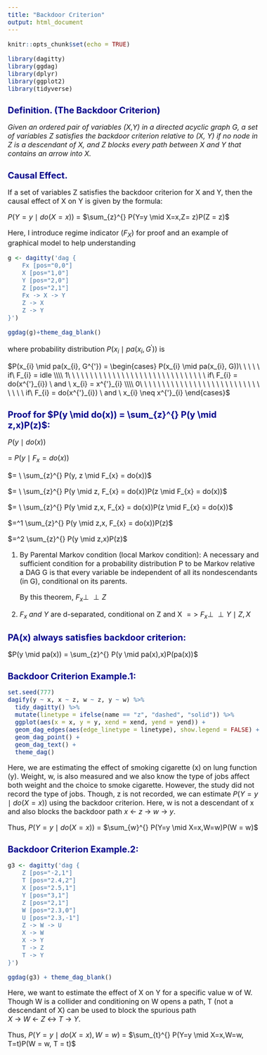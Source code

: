 ```yaml
---
title: "Backdoor Criterion"
output: html_document
---
```


<style type="text/css">

body{
   font-size: 16px;
}

h1.title {
  font-size: 25px;
  color: DarkRed;
}

h1 { /* Header 1 */
  font-size: 20px;
  color: DarkBlue;
}

</style>



```r
knitr::opts_chunk$set(echo = TRUE)
```

```r
library(dagitty)
library(ggdag)
library(dplyr)
library(ggplot2)
library(tidyverse)
```


# Definition. (The Backdoor Criterion)

*Given an ordered pair of variables (X,Y) in a directed acyclic graph G, a set of variables Z satisfies the backdoor criterion relative to (X, Y) if no node in Z is a descendant of X, and Z blocks every path between X and Y that contains an arrow into X.*

# Causal Effect.

If a set of variables Z satisfies the backdoor criterion for X and Y, then the causal effect of X on Y is given by the formula:

$P(Y=y \mid do(X=x))$ = $\sum_{z}^{} P(Y=y \mid X=x,Z= z)P(Z = z)$

Here, I introduce regime indicator ($F_{X}$) for proof and an example of graphical model to help understanding

```r
g <- dagitty('dag {
    Fx [pos="0,0"]
    X [pos="1,0"]
    Y [pos="2,0"]
    Z [pos="2,1"]
    Fx -> X -> Y 
    Z -> X 
    Z -> Y
}')

ggdag(g)+theme_dag_blank()
```

where probability distribution $P(x_{i} \mid pa(x_{i}, G^{'}))$ is



$P(x_{i} \mid pa(x_{i}, G^{'}) = \begin{cases} P(x_{i} \mid pa(x_{i}, G))\ \ \ \ \  if\ F_{i} = idle \\\\ 1\ \ \ \ \ \ \ \ \ \ \ \ \ \ \ \ \ \ \ \ \ \ \ \ \ \ \ \ \ \ \ if\ F_{i} = do(x^{'}_{i}) \ and \ x_{i} = x^{'}_{i} \\\\ 0\ \ \ \ \ \ \ \ \ \ \ \ \ \ \ \ \ \ \ \ \ \ \ \ \ \ \ \ \ \ \ if\ F_{i} = do(x^{'}_{i}) \ and \ x_{i} \neq x^{'}_{i} \end{cases}$


# Proof for $P(y \mid do(x)) = \sum_{z}^{} P(y \mid z,x)P(z)$:
$P(y \mid do(x))$

$= \ P(y \mid F_{x} = do(x))$ 

$= \ \sum_{z}^{} P(y, z \mid F_{x} = do(x))$ 

$= \ \sum_{z}^{} P(y \mid z, F_{x} = do(x))P(z \mid F_{x} = do(x))$

$= \ \sum_{z}^{} P(y \mid z,x, F_{x} = do(x))P(z \mid F_{x} = do(x))$

$=^1 \sum_{z}^{} P(y \mid z,x, F_{x} = do(x))P(z)$

$=^2 \sum_{z}^{} P(y \mid z,x)P(z)$ 

(1) By Parental Markov condition (local Markov condition):
A necessary and sufficient condition for a probability distribution P to be Markov relative a DAG G is that every variable be independent of all its nondescendants (in G), conditional on its parents. 

    By this theorem, $F_{x} \perp\!\!\!\perp Z$

(2) $F_{x} \ and \ Y$ are d-separated, conditional on Z and X $=>$ $F_{x} \perp\!\!\!\perp Y \mid Z,X$

# PA(x) always satisfies backdoor criterion:
$P(y \mid pa(x)) = \sum_{z}^{} P(y \mid pa(x),x)P(pa(x))$

# Backdoor Criterion Example.1:
```r
set.seed(777)
dagify(y ~ x, x ~ z, w ~ z, y ~ w) %>%
  tidy_dagitty() %>%
  mutate(linetype = ifelse(name == "z", "dashed", "solid")) %>% 
  ggplot(aes(x = x, y = y, xend = xend, yend = yend)) +
  geom_dag_edges(aes(edge_linetype = linetype), show.legend = FALSE) +
  geom_dag_point() +
  geom_dag_text() +
  theme_dag() 
```
Here, we are estimating the effect of smoking cigarette (x) on lung function (y). Weight, w, is also measured and we also know the type of jobs affect both weight and the choice to smoke cigarette. However, the study did not record the type of jobs. Though, z is not recorded, we can estimate $P(Y = y \mid do(X = x))$ using the backdoor criterion. Here, w is not a descendant of x and also blocks the backdoor path $x\ \leftarrow \ z\  \rightarrow \ w\  \rightarrow \ y$. 

Thus, $P(Y = y \mid do(X = x))$ = $\sum_{w}^{} P(Y=y \mid X=x,W=w)P(W = w)$


# Backdoor Criterion Example.2:
```r
g3 <- dagitty('dag {
    Z [pos="-2,1"]
    T [pos="2.4,2"]
    X [pos="2.5,1"]
    Y [pos="3,1"]
    Z [pos="2,1"]
    W [pos="2.3,0"]
    U [pos="2.3,-1"]
    Z -> W -> U 
    X -> W 
    X -> Y
    T -> Z
    T -> Y
}')

ggdag(g3) + theme_dag_blank()
```

Here, we want to estimate the effect of X on Y for a specific value w of W. Though W is a collider and conditioning on W opens a path, T (not a descendant of X) can be used to block the spurious path $X\ \rightarrow \ W\ \leftarrow \ Z\  \leftrightarrow \ T\  \rightarrow \ Y$.

Thus, $P(Y = y \mid do(X = x), W = w)$ = $\sum_{t}^{} P(Y=y \mid X=x,W=w, T=t)P(W = w, T = t)$

